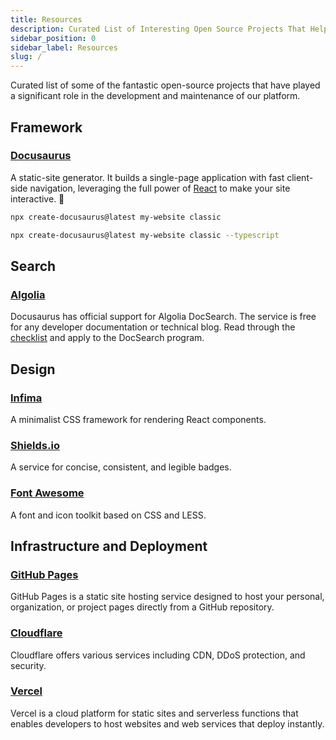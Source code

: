 ```yaml
---
title: Resources
description: Curated List of Interesting Open Source Projects That Helped Build This Website
sidebar_position: 0
sidebar_label: Resources
slug: /
---
```



Curated list of some of the fantastic open-source projects that have played a significant role in the development and maintenance of our platform.

## Framework

### [Docusaurus](https://docusaurus.io/)

A static-site generator. It builds a single-page application with fast client-side navigation, leveraging the full power of [React](https://github.com/facebook/react) to make your site interactive. 🦖 

<Tabs>
  <TabItem value="js" label="JavaScript" default>

  ```bash
  npx create-docusaurus@latest my-website classic
  ```

  </TabItem>
  <TabItem value="ts" label="TypeScript">

  ```bash
  npx create-docusaurus@latest my-website classic --typescript
  ```

  </TabItem>

</Tabs>

## Search

### [Algolia](https://algolia.com/)

Docusaurus has official support for Algolia DocSearch. The service is free for any developer documentation or technical blog. Read through the [checklist](https://docsearch.algolia.com/docs/who-can-apply/) and apply to the DocSearch program.


## Design

### [Infima](https://infima.dev/)

A minimalist CSS framework for rendering React components.

### [Shields.io](https://shields.io)

A service for concise, consistent, and legible badges.

### [Font Awesome](https://fontawesome.com/)

A font and icon toolkit based on CSS and LESS.

## Infrastructure and Deployment

### [GitHub Pages](https://pages.github.com/)

GitHub Pages is a static site hosting service designed to host your personal, organization, or project pages directly from a GitHub repository.

### [Cloudflare](https://cloudflare.com/)

Cloudflare offers various services including CDN, DDoS protection, and security.

### [Vercel](https://vercel.com/)

Vercel is a cloud platform for static sites and serverless functions that enables developers to host websites and web services that deploy instantly.

